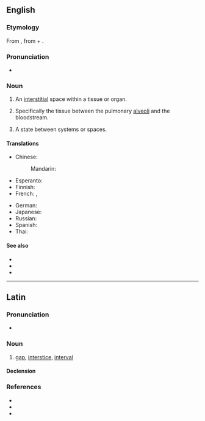 ==English==

===Etymology===
From {{bor|en|la|interstitium|}}, from {{m|la|inter||between}} + {{m|la|sistō|t=to stand, place}}.

===Pronunciation===
* {{IPA|/ˌɪntɚˈstɪʃi.əm/|lang=en}}

===Noun===
{{en-noun|interstitia}}

# {{lb|en|medicine}} An [[interstitial]] space within a tissue or organ.
# {{lb|en|medicine}} Specifically the tissue between the pulmonary [[alveoli]] and the bloodstream.
# {{lb|en|philosophy}} A state between systems or spaces.

====Translations====
{{trans-top|An interstitial space within a tissue or organ}}
* Chinese:
*: Mandarin: {{t|cmn|間質|tr=jiānzhí}}
* Esperanto: {{t-needed|eo}}
* Finnish: {{t|fi|välitila}}
* French: {{t|fr|intestitium|m}}, {{t|fr|espace interstitiel|m}}
{{trans-mid}}
* German: {{t-needed|de}}
* Japanese: {{t-needed|ja}}
* Russian: {{t-needed|ru}}
* Spanish: {{t-needed|es}}
* Thai: {{t-needed|th}}
{{trans-bottom}}

====See also====
* {{l|en|interstice}}
* {{l|en|interstitial}}
* {{l|en|interstition}}

----

==Latin==

===Pronunciation===
* {{la-IPA}}

===Noun===
{{la-noun|interstitium|interstitiī|n|second}}

# [[gap]], [[interstice]], [[interval]]

====Declension====
{{la-decl-2nd-N-ium|interstit}}

===References===
* {{R:L&S}}
* {{R:Gaffiot}}
* {{R:NLW}}